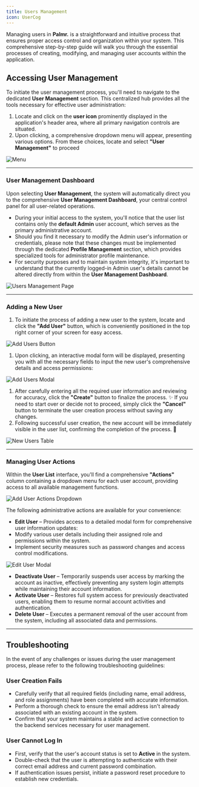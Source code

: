 ```yaml
---
title: Users Management
icon: UserCog
---
```


Managing users in **Palmr.** is a straightforward and intuitive process that ensures proper access control and organization within your system. This comprehensive step-by-step guide will walk you through the essential processes of creating, modifying, and managing user accounts within the application.

## Accessing User Management

To initiate the user management process, you'll need to navigate to the dedicated **User Management** section. This centralized hub provides all the tools necessary for effective user administration:

1. Locate and click on the **user icon** prominently displayed in the application's header area, where all primary navigation controls are situated.
2. Upon clicking, a comprehensive dropdown menu will appear, presenting various options. From these choices, locate and select **"User Management"** to proceed

![Menu](/assets/v1/ui/menu.png)

---

### User Management Dashboard

Upon selecting **User Management**, the system will automatically direct you to the comprehensive **User Management Dashboard**, your central control panel for all user-related operations.

- During your initial access to the system, you'll notice that the user list contains only the **default Admin** user account, which serves as the primary administrative account.
- Should you find it necessary to modify the Admin user's information or credentials, please note that these changes must be implemented through the dedicated **Profile Management** section, which provides specialized tools for administrator profile maintenance.
- For security purposes and to maintain system integrity, it's important to understand that the currently logged-in Admin user's details cannot be altered directly from within the **User Management Dashboard**.

![Users Management Page](/assets/v1/main/users/users-management.png)

---

### Adding a New User

1. To initiate the process of adding a new user to the system, locate and click the **"Add User"** button, which is conveniently positioned in the top right corner of your screen for easy access.

![Add Users Button](/assets/v1/main/users/add-users-btn.png)

1. Upon clicking, an interactive modal form will be displayed, presenting you with all the necessary fields to input the new user's comprehensive details and access permissions:

![Add Users Modal](/assets/v1/main/users/add-user-modal.png)

1. After carefully entering all the required user information and reviewing for accuracy, click the **"Create"** button to finalize the process. ✨ If you need to start over or decide not to proceed, simply click the **"Cancel"** button to terminate the user creation process without saving any changes.
2. Following successful user creation, the new account will be immediately visible in the user list, confirming the completion of the process. 🎉

![New Users Table](/assets/v1/main/users/new-user-table.png)

---

### Managing User Actions

Within the **User List** interface, you'll find a comprehensive **"Actions"** column containing a dropdown menu for each user account, providing access to all available management functions.

![Add User Actions Dropdown](/assets/v1/main/users/add-user-actions-dropdown.png)

The following administrative actions are available for your convenience:

- **Edit User** – Provides access to a detailed modal form for comprehensive user information updates:
- Modify various user details including their assigned role and permissions within the system.
- Implement security measures such as password changes and access control modifications.

![Edit User Modal](/assets/v1/main/users/edit-user-modal.png)

- **Deactivate User** – Temporarily suspends user access by marking the account as inactive, effectively preventing any system login attempts while maintaining their account information.
- **Activate User** – Restores full system access for previously deactivated users, enabling them to resume normal account activities and authentication.
- **Delete User** – Executes a permanent removal of the user account from the system, including all associated data and permissions.

---

## Troubleshooting

In the event of any challenges or issues during the user management process, please refer to the following troubleshooting guidelines:

### User Creation Fails

- Carefully verify that all required fields (including name, email address, and role assignments) have been completed with accurate information.
- Perform a thorough check to ensure the email address isn't already associated with an existing account in the system.
- Confirm that your system maintains a stable and active connection to the backend services necessary for user management.

### User Cannot Log In

- First, verify that the user's account status is set to **Active** in the system.
- Double-check that the user is attempting to authenticate with their correct email address and current password combination.
- If authentication issues persist, initiate a password reset procedure to establish new credentials.
